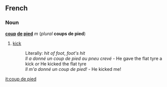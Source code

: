 ==French==
===Noun===
'''[[coup]] [[de]] [[pied]]''' ''m'' (''plural'' '''coups de pied''')

#[[kick]]
#:Literally: ''hit of foot'', ''foot's hit''
#:''Il a donné un coup de pied au pneu crevé'' - He gave the flat tyre a kick ''or'' He kicked the flat tyre
#:''Il m'a donné un coup de pied!'' - He kicked me!

[[it:coup de pied]]